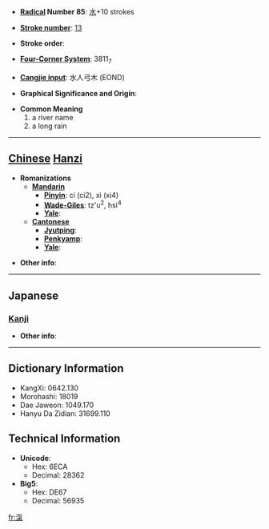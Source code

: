 * '''[[Wiktionary:Chinese radical index| Radical]] Number 85''': [[Wiktionary:Chinese radical index 水|水]]+10 strokes

* '''[[Wiktionary:Chinese total strokes index|Stroke number]]''': [[Wiktionary:Chinese total strokes index 13|13]]

* '''Stroke order''': 

* '''[[Wiktionary:Chinese four corner index|Four-Corner System]]''': 3811<sub>7</sub>

* '''[[Wiktionary:Chinese Cangjie index|Cangjie input]]''': 水人弓木 (EOND)

* '''Graphical Significance and Origin''': 

* '''Common Meaning'''
*#a river name
*# a long rain


----

== [[Chinese]] [[Hanzi]] ==

* '''Romanizations'''
** '''[[Mandarin]]'''
*** '''[[Pinyin]]''': cí (ci2), xì (xi4)
*** '''[[Wade-Giles]]''': tz'u<sup>2</sup>, hsi<sup>4</sup>
*** '''[[Yale]]''': 
** '''[[Cantonese]]'''
*** '''[[Jyutping]]''':
*** '''[[Penkyamp]]''': 
*** '''[[Yale]]''': 

* '''Other info''': 

----

==Japanese==
===[[Kanji]]===
{{kanji|on readings=[[き]] (ki), [[け]] (ke), [[けつ]] (ketsu), [[けち]] (kechi)
|kun readings=
}}

* '''Other info''':  

----

== Dictionary Information ==

* KangXi: 0642.130
* Morohashi: 18019
* Dae Jaweon: 1049.170
* Hanyu Da Zidian: 31699.110

== Technical Information ==

* '''Unicode''':
** Hex: 6ECA
** Decimal: 28362
* '''Big5''':
** Hex: DE67
** Decimal: 56935

[[fr:滊]]